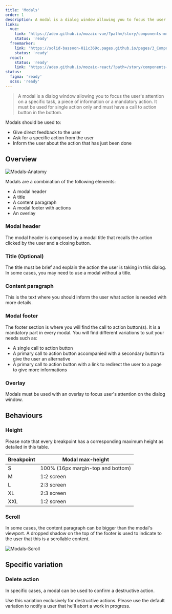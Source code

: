 ```yaml
---
title: 'Modals'
order: 1
description: A modal is a dialog window allowing you to focus the user's attention on a specific task, a piece of information or a mandatory action.
links:
  vue:
    link: 'https://adeo.github.io/mozaic-vue/?path=/story/components-mmodal'
    status: 'ready'
  freemarker:
    link: 'https://solid-bassoon-011c369c.pages.github.io/pages/3_Components/modal/'
    status: 'ready'
  react:
    status: 'ready'
    link: 'https://adeo.github.io/mozaic-react/?path=/story/components-modal'
status:
  figma: 'ready'
  scss: 'ready'
---
```


> A modal is a dialog window allowing you to focus the user's attention on a specific task, a piece of information or a mandatory action. It must be used for single action only and must have a call to action button in the bottom.

<Story id="overlay-modal--default" height="530" />

Modals should be used to:

- Give direct feedback to the user
- Ask for a specific action from the user
- Inform the user about the action that has just been done

## Overview

![Modals-Anatomy](modals-anatomy--default.png)

Modals are a combination of the following elements:

- A modal header
- A title
- A content paragraph
- A modal footer with actions
- An overlay

### Modal header

The modal header is composed by a modal title that recalls the action clicked by the user and a closing button.

### Title (Optional)

The title must be brief and explain the action the user is taking in this dialog. In some cases, you may need to use a modal without a title.

### Content paragraph

This is the text where you should inform the user what action is needed with more details.

### Modal footer

The footer section is where you will find the call to action button(s). It is a mandatory part in every modal. You will find different variations to suit your needs such as:

- A single call to action button
- A primary call to action button accompanied with a secondary button to give the user an alternative
- A primary call to action button with a link to redirect the user to a page to give more informations

### Overlay

Modals must be used with an overlay to focus user's attention on the dialog window.

## Behaviours

### Height

Please note that every breakpoint has a corresponding maximum height as detailed in this table.

| Breakpoint | Modal max-height                  |
| ---------- | --------------------------------- |
| S          | 100% (16px margin-top and bottom) |
| M          | 1:2 screen                        |
| L          | 2:3 screen                        |
| XL         | 2:3 screen                        |
| XXL        | 1:2 screen                        |

### Scroll

In some cases, the content paragraph can be bigger than the modal's viewport. A dropped shadow on the top of the footer is used to indicate to the user that this is a scrollable content.

![Modals-Scroll](modals-scroll.png)

## Specific variation

### Delete action

In specific cases, a modal can be used to confirm a destructive action.

<Highlight type="warning" title="Be careful">

Use this variation exclusively for destructive actions. Please use the default variation to notify a user that he'll abort a work in progress.

</Highlight>

<Story id="overlay-modal--delete-action" height="530" />
